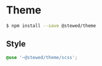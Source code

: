 # Theme

```bash
$ npm install --save @stewed/theme
```

## Style

```scss
@use '~@stewed/theme/scss';
```
